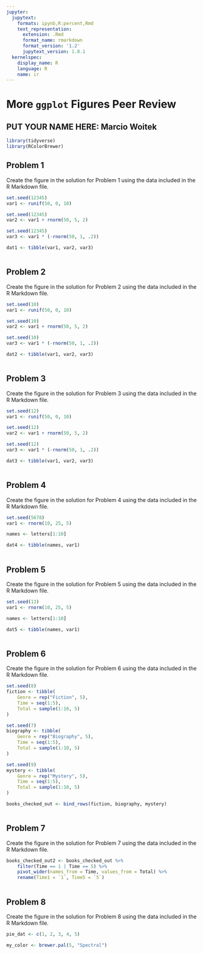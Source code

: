 ```yaml
---
jupyter:
  jupytext:
    formats: ipynb,R:percent,Rmd
    text_representation:
      extension: .Rmd
      format_name: rmarkdown
      format_version: '1.2'
      jupytext_version: 1.8.1
  kernelspec:
    display_name: R
    language: R
    name: ir
---
```


# More `ggplot` Figures Peer Review

## PUT YOUR NAME HERE: Marcio Woitek

```r
library(tidyverse)
library(RColorBrewer)
```

## Problem 1

Create the figure in the solution for Problem 1 using the data included in the
R Markdown file.

```r
set.seed(12345)
var1 <- runif(50, 0, 10)

set.seed(12345)
var2 <- var1 + rnorm(50, 5, 2)

set.seed(12345)
var3 <- var1 * (-rnorm(50, 1, .2))

dat1 <- tibble(var1, var2, var3)
```

```r

```

## Problem 2

Create the figure in the solution for Problem 2 using the data included in the
R Markdown file.

```r
set.seed(10)
var1 <- runif(50, 0, 10)

set.seed(10)
var2 <- var1 + rnorm(50, 5, 2)

set.seed(10)
var3 <- var1 * (-rnorm(50, 1, .2))

dat2 <- tibble(var1, var2, var3)
```

```r

```

## Problem 3

Create the figure in the solution for Problem 3 using the data included in the
R Markdown file.

```r
set.seed(12)
var1 <- runif(50, 0, 10)

set.seed(12)
var2 <- var1 + rnorm(50, 5, 2)

set.seed(12)
var3 <- var1 * (-rnorm(50, 1, .2))

dat3 <- tibble(var1, var2, var3)
```

```r

```

## Problem 4

Create the figure in the solution for Problem 4 using the data included in the
R Markdown file.

```r
set.seed(5678)
var1 <- rnorm(10, 25, 5)

names <- letters[1:10]

dat4 <- tibble(names, var1)
```

```r

```

## Problem 5

Create the figure in the solution for Problem 5 using the data included in the
R Markdown file.

```r
set.seed(13)
var1 <- rnorm(10, 25, 5)

names <- letters[1:10]

dat5 <- tibble(names, var1)
```

```r

```

## Problem 6

Create the figure in the solution for Problem 6 using the data included in the
R Markdown file.

```r
set.seed(8)
fiction <- tibble(
    Genre = rep("Fiction", 5),
    Time = seq(1:5),
    Total = sample(1:10, 5)
)

set.seed(7)
biography <- tibble(
    Genre = rep("Biography", 5),
    Time = seq(1:5),
    Total = sample(1:10, 5)
)

set.seed(9)
mystery <- tibble(
    Genre = rep("Mystery", 5),
    Time = seq(1:5),
    Total = sample(1:10, 5)
)

books_checked_out <- bind_rows(fiction, biography, mystery)
```

```r

```

## Problem 7

Create the figure in the solution for Problem 7 using the data included in the
R Markdown file.

```r
books_checked_out2 <- books_checked_out %>%
    filter(Time == 1 | Time == 5) %>%
    pivot_wider(names_from = Time, values_from = Total) %>%
    rename(Time1 = `1`, Time5 = `5`)
```

```r

```

## Problem 8

Create the figure in the solution for Problem 8 using the data included in the
R Markdown file.

```r
pie_dat <- c(1, 2, 3, 4, 5)
```

```r
my_color <- brewer.pal(5, "Spectral")
```
